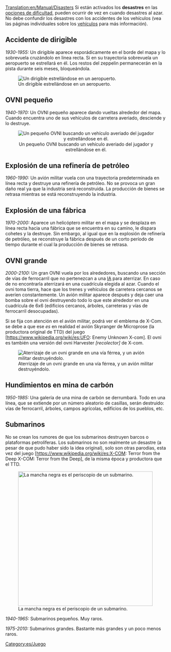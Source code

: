 [[Translation:en/Manual/Disasters]]
{{es/Tabla de contenido}}
Si están activados los '''desastres''' en las [[es/Archive/Manual/Settings/Dificultad|opciones de dificultad]], pueden ocurrir de vez en cuando desastres al azar. No debe confundir los desastres con los accidentes de los vehículos (vea las páginas individuales sobre los [[es/Manual/Vehículos|vehículos]] para más información).

== Accidente de dirigible ==
''1930-1955:''
Un dirigible aparece esporádicamente en el borde del mapa y lo sobrevuela cruzándolo en linea recta. Si en su trayectoria sobrevuela un aeropuerto se estrellará en él. Los restos del zeppelin permanecerán en la pista durante seis meses, bloqueándola.

[[File:en/Zeppelin.png|center|frame|Un dirigible estrellándose en un aeropuerto.]]

== OVNI pequeño ==
''1940-1970:''
Un OVNI pequeño aparece dando vueltas alrededor del mapa. Cuando encuentra uno de sus vehículos de carretera averiado, desciende y lo destruye.

<center>[[File:en/Smallufo.png|center|none|frame|Un pequeño OVNI buscando un vehículo averiado del jugador y estrellándose en él.]]</center>

==Explosión de una refinería de petróleo==
''1960-1990:''
Un avión militar vuela con una trayectoria predeterminada en línea recta y destruye una refinería de petróleo. No se provoca un gran daño real ya que la industria será reconstruida. La producción de bienes se retrasa mientras se está reconstruyendo la industria.

==Explosión de una fábrica==
''1970-2000:''
Aparece un helicóptero militar en el mapa y se desplaza en línea recta hacia una fábrica que se encuentra en su camino, le dispara cohetes y la destruye. Sin embargo, al igual que en la explosión de refinería de petróleo, se reconstruye la fábrica después de un corto período de tiempo durante el cual la producción de bienes se retrasa.

== OVNI grande ==
''2000-2100:''
Un gran OVNI vuela por los alrededores, buscando una sección de vías de ferrocarril que no pertenezcan a una [[es/Development/Script/IA/Página principal|IA]] para aterrizar. En caso de no encontrarla aterrizará en una cuadrícula elegida al azar. Cuando el ovni toma tierra, hace que los trenes y vehículos de carretera cercanos se averíen constantemente. Un avión militar aparece después y deja caer una bomba sobre el ovni destruyendo todo lo que este alrededor en una cuadrícula de 6x6 (edificios cercanos, árboles, carreteras y vías de ferrocarril desocupadas).

Si se fija con atención en el avión militar, podrá ver el emblema de X-Com. se debe a que ese ''es'' en realidad el avión Skyranger de Microprose (la productora original de TTD)  del juego [https://www.wikipedia.org/wiki/es:UFO: Enemy Unknown X-com]. El ovni es también una versión del ovni Harvester ''[recolector]'' de X-com.

[[File:en/Largeufo.png|center|frame|Aterrizaje de un ovni grande en una vía férrea, y un avión militar destruyéndolo.]]

== Hundimientos en mina de carbón ==
''1950-1985:''
Una galería de una mina de carbón se derrumbará. Todo en una línea, que se extiende por un número aleatorio de casillas, serán destruido: vías de ferrocarril, árboles, campos agrícolas, edificios de los pueblos, etc.

== Submarinos ==
No se crean los rumores de que los submarinos destruyen barcos o plataformas petrolíferas. Los submarinos no son realmente un desastre (a pesar de que pudo haber sido la idea original), solo son otras parodias, esta vez del juego [https://www.wikipedia.org/wiki/es:X-COM: Terror from the Deep X-COM: Terror from the Deep], de la misma época y productora que el TTD.

[[File:en/Submarine-Periscope.png|thumb|center|420px|La mancha negra es el periscopio de un submarino.]]

''1940-1965:'' Submarinos pequeños. Muy raros.

''1975-2010:'' Submarinos grandes. Bastante más grandes y un poco menos raros.

[[Category:es/Juego]]
